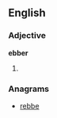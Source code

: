 ==English==

===Adjective===
'''ebber'''

# {{comparative of|[[ebb]]}}

===Anagrams===
* [[rebbe#English|rebbe]]